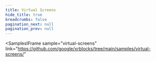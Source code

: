 ```yaml
---
title: Virtual Screens
hide_title: true
breadcrumbs: false
pagination_next: null
pagination_prev: null
---
```



<SamplesIFrame
    sample="virtual-screens"
    link="https://github.com/google/xrblocks/tree/main/samples/virtual-screens/"
>
</SamplesIFrame>
